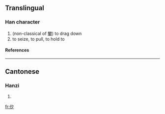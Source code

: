 ==Translingual==
===Han character===
{{Han char|rad=人|as=03|sn=5|four=|canj=人弓戈 (ONI)}}
# (non-classical of [[攀]]) to drag down
# to seize, to pull, to hold to
====References====
{{Han ref|kx=0094.050|hdz=10115.010|uh=3434|ud=13364}}

----
==Cantonese==
===Hanzi===
{{yue-hanzi|jyut=|y=pan1}}
# {{defn|Cantonese}}

[[fr:㐴]]